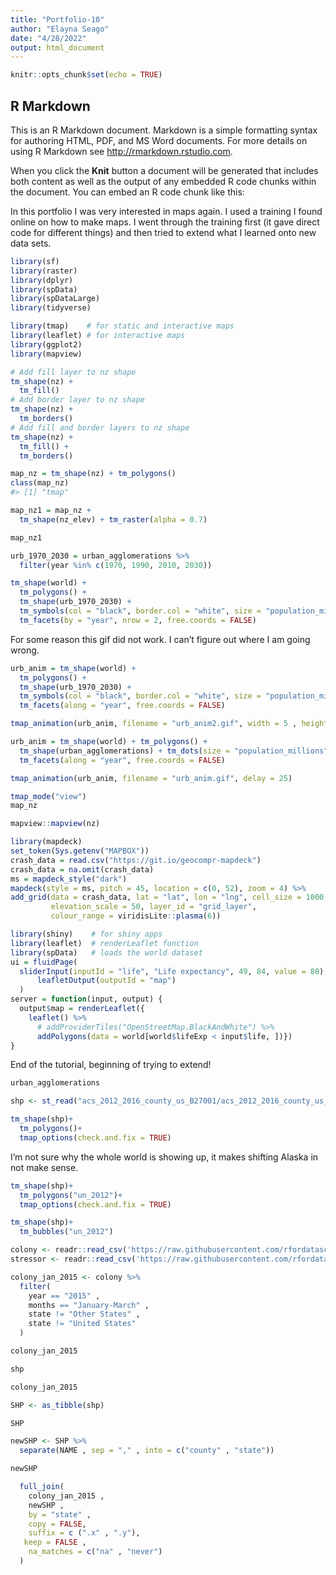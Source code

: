 ```yaml
---
title: "Portfolio-10"
author: "Elayna Seago"
date: "4/28/2022"
output: html_document
---
```


```r
knitr::opts_chunk$set(echo = TRUE)
```

## R Markdown

This is an R Markdown document. Markdown is a simple formatting syntax for authoring HTML, PDF, and MS Word documents. For more details on using R Markdown see <http://rmarkdown.rstudio.com>.

When you click the **Knit** button a document will be generated that includes both content as well as the output of any embedded R code chunks within the document. You can embed an R code chunk like this:


In this portfolio I was very interested in maps again. I used a training I found online on how to make maps. I went through the training first (it gave direct code for different things) and then tried to extend what I learned onto new data sets.

```r
library(sf)
library(raster)
library(dplyr)
library(spData)
library(spDataLarge)
library(tidyverse)
```


```r
library(tmap)    # for static and interactive maps
library(leaflet) # for interactive maps
library(ggplot2) 
library(mapview)
```


```r
# Add fill layer to nz shape
tm_shape(nz) +
  tm_fill() 
# Add border layer to nz shape
tm_shape(nz) +
  tm_borders() 
# Add fill and border layers to nz shape
tm_shape(nz) +
  tm_fill() +
  tm_borders() 
```


```r
map_nz = tm_shape(nz) + tm_polygons()
class(map_nz)
#> [1] "tmap"
```


```r
map_nz1 = map_nz +
  tm_shape(nz_elev) + tm_raster(alpha = 0.7)

map_nz1
```


```r
urb_1970_2030 = urban_agglomerations %>% 
  filter(year %in% c(1970, 1990, 2010, 2030))

tm_shape(world) +
  tm_polygons() +
  tm_shape(urb_1970_2030) +
  tm_symbols(col = "black", border.col = "white", size = "population_millions") +
  tm_facets(by = "year", nrow = 2, free.coords = FALSE)
```

For some reason this gif did not work. I can't figure out where I am going wrong.

```r

urb_anim = tm_shape(world) +
  tm_polygons() +
  tm_shape(urb_1970_2030) +
  tm_symbols(col = "black", border.col = "white", size = "population_millions") +
  tm_facets(along = "year", free.coords = FALSE)

tmap_animation(urb_anim, filename = "urb_anim2.gif", width = 5 , height = 5 , delay = 25)
```


```r
urb_anim = tm_shape(world) + tm_polygons() + 
  tm_shape(urban_agglomerations) + tm_dots(size = "population_millions") +
  tm_facets(along = "year", free.coords = FALSE)

tmap_animation(urb_anim, filename = "urb_anim.gif", delay = 25)
```





```r
tmap_mode("view")
map_nz
```


```r
mapview::mapview(nz)
```





```r
library(mapdeck)
set_token(Sys.getenv("MAPBOX"))
crash_data = read.csv("https://git.io/geocompr-mapdeck")
crash_data = na.omit(crash_data)
ms = mapdeck_style("dark")
mapdeck(style = ms, pitch = 45, location = c(0, 52), zoom = 4) %>%
add_grid(data = crash_data, lat = "lat", lon = "lng", cell_size = 1000,
         elevation_scale = 50, layer_id = "grid_layer",
         colour_range = viridisLite::plasma(6))
```


```r
library(shiny)    # for shiny apps
library(leaflet)  # renderLeaflet function
library(spData)   # loads the world dataset 
ui = fluidPage(
  sliderInput(inputId = "life", "Life expectancy", 49, 84, value = 80),
      leafletOutput(outputId = "map")
  )
server = function(input, output) {
  output$map = renderLeaflet({
    leaflet() %>% 
      # addProviderTiles("OpenStreetMap.BlackAndWhite") %>%
      addPolygons(data = world[world$lifeExp < input$life, ])})
}

```


End of the tutorial, beginning of trying to extend!


```r
urban_agglomerations
```




```r
shp <- st_read("acs_2012_2016_county_us_B27001/acs_2012_2016_county_us_B27001.shp")
```


```r
tm_shape(shp)+
  tm_polygons()+
  tmap_options(check.and.fix = TRUE)
```
I'm not sure why the whole world is showing up, it makes shifting Alaska in not make sense.
```r
tm_shape(shp)+
  tm_polygons("un_2012")+
  tmap_options(check.and.fix = TRUE)
```

```r
tm_shape(shp)+
  tm_bubbles("un_2012")
```



```r
colony <- readr::read_csv('https://raw.githubusercontent.com/rfordatascience/tidytuesday/master/data/2022/2022-01-11/colony.csv')
stressor <- readr::read_csv('https://raw.githubusercontent.com/rfordatascience/tidytuesday/master/data/2022/2022-01-11/stressor.csv')
```

```r
colony_jan_2015 <- colony %>% 
  filter(
    year == "2015" ,
    months == "January-March" ,
    state != "Other States" ,
    state != "United States"
  )

colony_jan_2015
```





```r
shp

```

```r
colony_jan_2015
```



```r
SHP <- as_tibble(shp)
```

```r
SHP
```


```r

newSHP <- SHP %>% 
  separate(NAME , sep = "," , into = c("county" , "state"))

newSHP
```




```r
  full_join(
    colony_jan_2015 ,
    newSHP ,
    by = "state" ,
    copy = FALSE,
    suffix = c (".x" , ".y"),
   keep = FALSE ,
    na_matches = c("na" , "never")
  )
```






